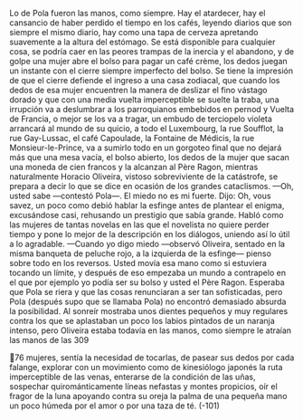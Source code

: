 Lo de Pola fueron las manos, como siempre. Hay el atardecer, hay el
cansancio de haber perdido el tiempo en los cafés, leyendo diarios que son
siempre el mismo diario, hay como una tapa de cerveza apretando suavemente a
la altura del estómago. Se está disponible para cualquier cosa, se podría caer en
las peores trampas de la inercia y el abandono, y de golpe una mujer abre el
bolso para pagar un café crème, los dedos juegan un instante con el cierre
siempre imperfecto del bolso. Se tiene la impresión de que el cierre defiende el
ingreso a una casa zodiacal, que cuando los dedos de esa mujer encuentren la
manera de deslizar el fino vástago dorado y que con una media vuelta
imperceptible se suelte la traba, una irrupción va a deslumbrar a los
parroquianos embebidos en pernod y Vuelta de Francia, o mejor se los va a
tragar, un embudo de terciopelo violeta arrancará al mundo de su quicio, a todo
el Luxembourg, la rue Soufflot, la rue Gay-Lussac, el café Capoulade, la Fontaine
de Médicis, la rue Monsieur-le-Prince, va a sumirlo todo en un gorgoteo final que
no dejará más que una mesa vacía, el bolso abierto, los dedos de la mujer que
sacan una moneda de cien francos y la alcanzan al Père Ragon, mientras
naturalmente Horacio Oliveira, vistoso sobreviviente de la catástrofe, se prepara
a decir lo que se dice en ocasión de los grandes cataclismos.
—Oh, usted sabe —contestó Pola—. El miedo no es mi fuerte.
Dijo: Oh, vous savez, un poco como debió hablar la esfinge antes de plantear el
enigma, excusándose casi, rehusando un prestigio que sabía grande. Habló como
las mujeres de tantas novelas en las que el novelista no quiere perder tiempo y
pone lo mejor de la descripción en los diálogos, uniendo así lo útil a lo agradable.
—Cuando yo digo miedo —observó Oliveira, sentado en la misma banqueta
de peluche rojo, a la izquierda de la esfinge— pienso sobre todo en los reversos.
Usted movía esa mano como si estuviera tocando un límite, y después de eso
empezaba un mundo a contrapelo en el que por ejemplo yo podía ser su bolso y
usted el Père Ragon.
Esperaba que Pola se riera y que las cosas renunciaran a ser tan sofisticadas,
pero Pola (después supo que se llamaba Pola) no encontró demasiado absurda la
posibilidad. Al sonreír mostraba unos dientes pequeños y muy regulares contra
los que se aplastaban un poco los labios pintados de un naranja intenso, pero
Oliveira estaba todavía en las manos, como siempre le atraían las manos de las
309

76
mujeres, sentía la necesidad de tocarlas, de pasear sus dedos por cada falange,
explorar con un movimiento como de kinesiólogo japonés la ruta imperceptible
de las venas, enterarse de la condición de las uñas, sospechar quirománticamente
líneas nefastas y montes propicios, oír el fragor de la luna apoyando contra su
oreja la palma de una pequeña mano un poco húmeda por el amor o por una
taza de té.
(-101)
